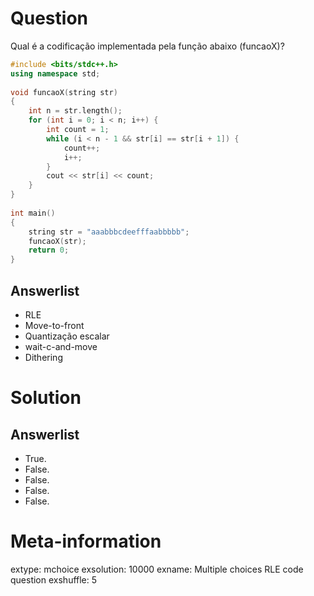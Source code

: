 Question
========

Qual é a codificação implementada pela função abaixo (funcaoX)?

```C++
#include <bits/stdc++.h>
using namespace std;
 
void funcaoX(string str)
{
    int n = str.length();
    for (int i = 0; i < n; i++) {
        int count = 1;
        while (i < n - 1 && str[i] == str[i + 1]) {
            count++;
            i++;
        }
        cout << str[i] << count;
    }
}
 
int main()
{
    string str = "aaabbbcdeefffaabbbbb";
    funcaoX(str);
    return 0;
}
```

Answerlist
----------
* RLE
* Move-to-front
* Quantização escalar
* wait-c-and-move
* Dithering


Solution
========


Answerlist
----------
* True.
* False.
* False.
* False.
* False.

Meta-information
================
extype: mchoice
exsolution: 10000
exname: Multiple choices RLE code question
exshuffle: 5

